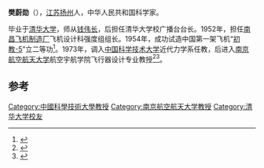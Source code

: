 '''樊蔚勋'''（{{bd|1930年|}}），[[江苏|江苏]][[扬州|扬州]]人，中华人民共和国科学家。

毕业于[[清华大学|清华大学]]，师从[[钱伟长|钱伟长]]，后担任清华大学校广播台台长。1952年，担任[[南昌飞机制造厂|南昌飞机制造厂]]飞机设计科强度组组长。1954年，成功试造中国第一架飞机“[[初教-5|初教-5]]”立二等功<ref>{{cite news|title=时隔半个多世纪，恩师钱伟长的教诲，依然铭刻在樊蔚勋的心头——  文理兼通 理工结合 方能学得“透彻”|url=http://www.tsinghua.org.cn/alumni/infoSingleArticle.do?articleId=10086152|accessdate=2015-04-11|newspaper=清华大学}}{{dead link|date=2018年3月 |bot=InternetArchiveBot |fix-attempted=yes }}</ref>。1973年，调入[[中国科学技术大学|中国科学技术大学]]近代力学系任教，后进入[[南京航空航天大学|南京航空航天大学]]航空宇航学院飞行器设计专业教授<ref>{{cite news|title=少年奋发求学,晚年情系故里|url=http://news.163.com/10/0731/09/6CTMN92R000146BC_4.html|accessdate=2015-04-11|newspaper=网易}}{{Dead link|date=2020年1月 |bot=InternetArchiveBot |fix-attempted=yes }}</ref><ref>{{cite news|title=樊蔚勋：功立长空|url=http://news.163.com/13/1124/08/9EEB9B2F00014Q4P.html|accessdate=2015-04-11|newspaper=网易}}{{Dead link|date=2020年1月 |bot=InternetArchiveBot |fix-attempted=yes }}</ref>。

==参考==
{{reflist}}

[[Category:中國科學技術大學教授|Category:中國科學技術大學教授]]
[[Category:南京航空航天大学教授|Category:南京航空航天大学教授]]
[[Category:清华大学校友|Category:清华大学校友]]